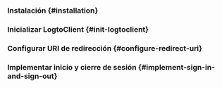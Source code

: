 

<GuideTip />

### Instalación \{#installation}

<Installation />

### Inicializar LogtoClient \{#init-logtoclient}

<InitLogtoClient />

### Configurar URI de redirección \{#configure-redirect-uri}

<ConfigureRedirectUri
  figureSrc="/img/assets/android-redirect-uri.png"
  redirectUri="io.logto.android://io.logto.sample/callback"
/>

### Implementar inicio y cierre de sesión \{#implement-sign-in-and-sign-out}

<ImplementSignInAndSignOut />

<Checkpoint />
